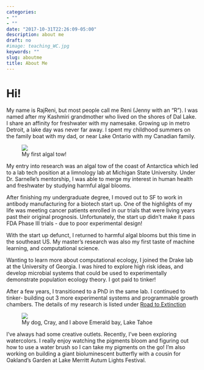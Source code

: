 ```yaml
---
categories:
- ""
- ""
date: "2017-10-31T22:26:09-05:00"
description: about me
draft: no
#image: teaching_WC.jpg
keywords: ""
slug: aboutme
title: About Me
---
```




# Hi! 

My name is RajReni, but most people call me Reni (Jenny with an "R"). I was named after my Kashmiri grandmother who lived on the shores of Dal Lake. I share an affinity for freshwater with my namesake. Growing up in metro Detroit, a lake day was never far away. I spent my childhood summers on the family boat with my dad, or near Lake Ontario with my Canadian family. 

<figure>
  <img src='/blogs/aboutme_files/algaltow.JPG'>
  <figcaption> My first algal tow! </figcaption>
</figure>



My entry into research was an algal tow of the coast of Antarctica which led to a lab tech position at a limnology lab at Michigan State University. Under Dr. Sarnelle's mentorship, I was able to merge my interest in human health and freshwater by studying harmful algal blooms. 

After finishing my undergraduate degree, I moved out to SF to work in antibody manufacturing for a biotech start up. One of the highlights of my life was meeting cancer patients enrolled in our trials that were living years past their original prognosis. Unfortunately, the start up didn't make it pass FDA Phase III trials - due to poor experimental design! 

With the start up defunct, I returned to harmful algal blooms but this time in the southeast US. My master's research was also my first taste of machine learning, and computational science.

Wanting to learn more about computational ecology, I joined the Drake lab at the University of Georgia. I was hired to explore high risk ideas, and develop microbial systems that could be used to experimentally demonstrate population ecology theory. I got paid to tinker! 

After a few years, I transitioned to a PhD in the same lab. I continued to tinker- building out 3 more experimental systems and programmable growth chambers. The details of my research is listed under [Road to Extinction](https://renikaul.github.io/blogs/dissertation)


<figure>
  <img src='/blogs/aboutme_files/Cray.JPG'>
  <figcaption> My dog, Cray, and I above Emerald bay, Lake Tahoe </figcaption>
</figure>


I've always had some creative outlets. Recently, I've been exploring watercolors. I really enjoy watching the pigments bloom and figuring out how to use a water brush so I can take my pigments on the go! I'm also working on building a giant bioluminescent butterfly with a cousin for Oakland's Garden at Lake Merritt Autum Lights Festival. 